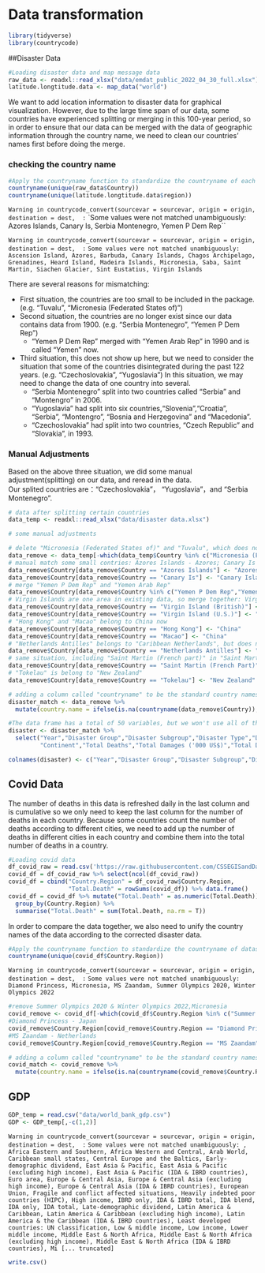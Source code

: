 # Data transformation

```r
library(tidyverse)
library(countrycode)
```

##Disaster Data

```r
#Loading disaster data and map message data
raw_data <- readxl::read_xlsx("data/emdat_public_2022_04_30_full.xlsx")
latitude.longtitude.data <- map_data("world")
```

We want to add location information to disaster data for graphical visualization. However, due to the large time span of our data, some countries have experienced splitting or merging in this 100-year period, so in order to ensure that our data can be merged with the data of geographic information through the country name, we need to clean our countries' names first before doing the merge.

### checking the country name

```r
#Apply the countryname function to standardize the countryname of each dataset
countryname(unique(raw_data$Country))
countryname(unique(latitude.longtitude.data$region))
```

`Warning in countrycode_convert(sourcevar = sourcevar, origin = origin, destination = dest,  :`
  `Some values were not matched unambiguously: Azores Islands, Canary Is, Serbia Montenegro, Yemen P Dem Rep``

`Warning in countrycode_convert(sourcevar = sourcevar, origin = origin, destination = dest,  :`
  `Some values were not matched unambiguously: Ascension Island, Azores, Barbuda, Canary Islands, Chagos Archipelago, Grenadines, Heard Island, Madeira Islands, Micronesia, Saba, Saint Martin, Siachen Glacier, Sint Eustatius, Virgin Islands`

There are several reasons for mismatching:  

* First situation, the countries are too small to be included in the package.(e.g. "Tuvalu", "Micronesia (Federated States of)")
* Second situation, the countries are no longer exist since our data contains data from 1900. (e.g. "Serbia Montenegro", "Yemen P Dem Rep")
  + "Yemen P Dem Rep" merged with "Yemen Arab Rep" in 1990 and is called "Yemen" now.
* Third situation, this does not show up here, but we need to consider the situation that some of the countries disintegrated during the past 122 years. (e.g. "Czechoslovakia", "Yugoslavia") In this situation, we may need to change the data of one country into several. 
  + "Serbia Montenegro" split into two countries called "Serbia" and "Montengro" in 2006. 
  + "Yugoslavia" had split into six countries,"Slovenia","Croatia", "Serbia", "Montengro", "Bosnia and Herzegovina" and "Macedonia". 
  + "Czechoslovakia" had split into two countries, "Czech Republic" and "Slovakia", in 1993.

### Manual Adjustments

Based on the above three situation, we did some manual adjustment(splitting) on our data, and reread in the data.   
Our splited countries are："Czechoslovakia"， "Yugoslavia"，and “Serbia Montenegro”.

```r
# data after splitting certain countries
data_temp <- readxl::read_xlsx("data/disaster data.xlsx") 

# some manual adjustments

# delete "Micronesia (Federated States of)" and "Tuvalu", which does not included in the existing data, hence do not have latitude and longitude information.
data_remove <- data_temp[-which(data_temp$Country %in% c("Micronesia (Federated States of)","Tuvalu")),]
# manual match some small contries: Azores Islands - Azores; Canary Is - Canary Islands
data_remove$Country[data_remove$Country == "Azores Islands"] <- "Azores"
data_remove$Country[data_remove$Country == "Canary Is"] <- "Canary Islands"
# merge "Yemen P Dem Rep" and "Yemen Arab Rep"
data_remove$Country[data_remove$Country %in% c("Yemen P Dem Rep","Yemen Arab Rep")] <- "Yemen"
# Virgin Islands are one area in existing data, so merge together: Virgin Island (British) & Virgin Island (U.S.) - Virgin Islands
data_remove$Country[data_remove$Country == "Virgin Island (British)"] <- "Virgin Islands"
data_remove$Country[data_remove$Country == "Virgin Island (U.S.)"] <- "Virgin Islands"
# "Hong Kong" and "Macao" belong to China now
data_remove$Country[data_remove$Country == "Hong Kong"] <- "China"
data_remove$Country[data_remove$Country == "Macao"] <- "China"
# "Netherlands Antilles" belongs to "Caribbean Netherlands", but does not have independent geographic information, so including it in "Netherlands"
data_remove$Country[data_remove$Country == "Netherlands Antilles"] <- "Netherlands"
# same situation, including "Saint Martin (French part)" in "Saint Martin"
data_remove$Country[data_remove$Country == "Saint Martin (French Part)"] <- "Saint Martin"
# "Tokelau" is belong to "New Zealand"
data_remove$Country[data_remove$Country == "Tokelau"] <- "New Zealand"

# adding a column called "countryname" to be the standard country names, and when mismatch then the country must be one of our adjusted countries, so just keep it as it is.
disaster_match <- data_remove %>%
  mutate(country.name = ifelse(is.na(countryname(data_remove$Country)),data_remove$Country,countryname(data_remove$Country)))

#The data frame has a total of 50 variables, but we won't use all of them, so we need to tidy the data.
disaster <- disaster_match %>%
  select("Year","Disaster Group","Disaster Subgroup","Disaster Type","Disaster Subtype","Country","ISO","Region",
         "Continent","Total Deaths","Total Damages ('000 US$)","Total Damages, Adjusted ('000 US$)")

colnames(disaster) <- c("Year","Disaster Group","Disaster Subgroup","Disaster Type","Disaster Subtype","Country","ISO","Region","Continent","Total Deaths","Total Damages","Total Damages Adjusted")
```

## Covid Data

The number of deaths in this data is refreshed daily in the last column and is cumulative so we only need to keep the last column for the number of deaths in each country. Because some countries count the number of deaths according to different cities, we need to add up the number of deaths in different cities in each country and combine them into the total number of deaths in a country.

```r
#Loading covid data
df_covid_raw = read.csv('https://raw.githubusercontent.com/CSSEGISandData/COVID-19/master/csse_covid_19_data/csse_covid_19_time_series/time_series_covid19_deaths_global.csv')
covid_df = df_covid_raw %>% select(ncol(df_covid_raw)) 
covid_df = cbind("Country.Region" = df_covid_raw$Country.Region, 
                 "Total.Death" = rowSums(covid_df)) %>% data.frame()
covid_df = covid_df %>% mutate("Total.Death" = as.numeric(Total.Death)) %>% 
  group_by(Country.Region) %>% 
  summarise("Total.Death" = sum(Total.Death, na.rm = T))
```

In order to compare the data together, we also need to unify the country names of the data according to the corrected disaster data.

```r
#Apply the countryname function to standardize the countryname of dataset
countryname(unique(covid_df$Country.Region))
```
`Warning in countrycode_convert(sourcevar = sourcevar, origin = origin, destination = dest,  :`
  `Some values were not matched unambiguously: Diamond Princess, Micronesia, MS Zaandam, Summer Olympics 2020, Winter Olympics 2022`
  
```r
#remove Summer Olympics 2020 & Winter Olympics 2022,Micronesia
covid_remove <- covid_df[-which(covid_df$Country.Region %in% c("Summer Olympics 2020", "Winter Olympics 2022", "Micronesia")),]
#Diamond Princess - Japan
covid_remove$Country.Region[covid_remove$Country.Region == "Diamond Princess"] <- "Japan"
#MS Zaandam - Netherlands
covid_remove$Country.Region[covid_remove$Country.Region == "MS Zaandam"] <- "Netherlands"

# adding a column called "countryname" to be the standard country names, and when mismatch then the country must be one of our adjusted countries, so just keep it as it is.
covid_match <- covid_remove %>%
  mutate(country.name = ifelse(is.na(countryname(covid_remove$Country.Region)),covid_remove$Country.Region,countryname(covid_remove$Country.Region)))
```

## GDP 
```r
GDP_temp = read.csv("data/world_bank_gdp.csv")
GDP <- GDP_temp[,-c(1,2)]
```

`Warning in countrycode_convert(sourcevar = sourcevar, origin = origin, destination = dest,  :`
  `Some values were not matched unambiguously: , Africa Eastern and Southern, Africa Western and Central, Arab World, Caribbean small states, Central Europe and the Baltics, Early-demographic dividend, East Asia & Pacific, East Asia & Pacific (excluding high income), East Asia & Pacific (IDA & IBRD countries), Euro area, Europe & Central Asia, Europe & Central Asia (excluding high income), Europe & Central Asia (IDA & IBRD countries), European Union, Fragile and conflict affected situations, Heavily indebted poor countries (HIPC), High income, IBRD only, IDA & IBRD total, IDA blend, IDA only, IDA total, Late-demographic dividend, Latin America & Caribbean, Latin America & Caribbean (excluding high income), Latin America & the Caribbean (IDA & IBRD countries), Least developed countries: UN classification, Low & middle income, Low income, Lower middle income, Middle East & North Africa, Middle East & North Africa (excluding high income), Middle East & North Africa (IDA & IBRD countries), Mi [... truncated]`
  
```r
write.csv()
```


